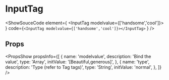 

# InputTag

<ShowSouceCode
  element={
    <InputTag modelvalue={['handsome','cool']}></InputTag>
  }
  code={`<InputTag modelvalue={['handsome','cool']}></InputTag>`
  }
  />

## Props
<PropsShow propsInfo={[
  {
    name: 'modelvalue',
    description: 'Bind the value',
    type: 'Array',
    initValue: '[Beautiful,generous]',
  },
  {
    name: 'type',
    description: 'Type (refer to Tag tags)',
    type: 'String',
    initValue: 'normal',
  },
]} />
